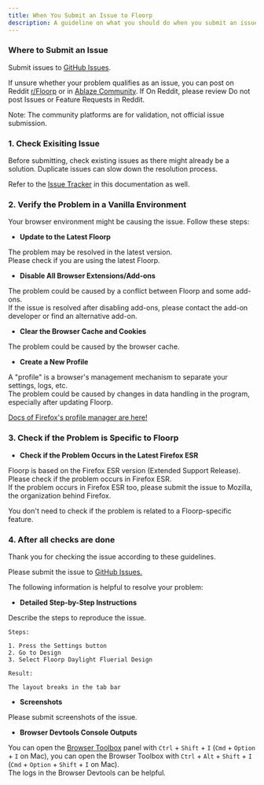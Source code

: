 ```yaml
---
title: When You Submit an Issue to Floorp
description: A guideline on what you should do when you submit an issue
---
```



### Where to Submit an Issue
Submit issues to [GitHub Issues](https://github.com/Floorp-Projects/Floorp/issues).

If unsure whether your problem qualifies as an issue, you can post on Reddit [r/Floorp](https://old.reddit.com/r/floorp) or in [Ablaze Community](https://discord.com/invite/f8NFWjx6Rt).
If On Reddit, please review Do not post Issues or Feature Requests in Reddit.

Note: The community platforms are for validation, not official issue submission.

### 1. Check Exisiting Issue
Before submitting, check existing issues as there might already be a solution.
Duplicate issues can slow down the resolution process.

Refer to the [Issue Tracker](/docs/category/issue-tracker) in this documentation as well.

### 2. Verify the Problem in a Vanilla Environment
Your browser environment might be causing the issue. Follow these steps:
- **Update to the Latest Floorp**

The problem may be resolved in the latest version.\
Please check if you are using the latest Floorp.

- **Disable All Browser Extensions/Add-ons**

The problem could be caused by a conflict between Floorp and some add-ons.\
If the issue is resolved after disabling add-ons, please contact the add-on developer or find an alternative add-on.

- **Clear the Browser Cache and Cookies**

The problem could be caused by the browser cache.

- **Create a New Profile**

A "profile" is a browser's management mechanism to separate your settings, logs, etc.\
The problem could be caused by changes in data handling in the program, especially after updating Floorp.

[Docs of Firefox's profile manager are here!](https://support.mozilla.org/en-US/kb/profile-manager-create-remove-switch-firefox-profiles)

### 3. Check if the Problem is Specific to Floorp

- **Check if the Problem Occurs in the Latest Firefox ESR**

Floorp is based on the Firefox ESR version (Extended Support Release).\
Please check if the problem occurs in Firefox ESR.\
If the problem occurs in Firefox ESR too, please submit the issue to Mozilla, the organization behind Firefox.

You don't need to check if the problem is related to a Floorp-specific feature.

### 4. After all checks are done

Thank you for checking the issue according to these guidelines.

Please submit the issue to [GitHub Issues.](https://github.com/Floorp-Projects/Floorp/issues)

The following information is helpful to resolve your problem:

- **Detailed Step-by-Step Instructions**

Describe the steps to reproduce the issue.

```text
Steps:

1. Press the Settings button
2. Go to Design
3. Select Floorp Daylight Fluerial Design

Result:

The layout breaks in the tab bar
  ```

- **Screenshots**

Please submit screenshots of the issue.

- **Browser Devtools Console Outputs**

You can open the [Browser Toolbox](https://firefox-source-docs.mozilla.org/devtools-user/browser_toolbox/index.html) panel with `Ctrl` + `Shift` + `I` (`Cmd` + `Option` + `I` on Mac), you can open the Browser Toolbox with `Ctrl` + `Alt` + `Shift` + `I` (`Cmd` + `Option` + `Shift` + `I` on Mac).\
The logs in the Browser Devtools can be helpful.

<Support />